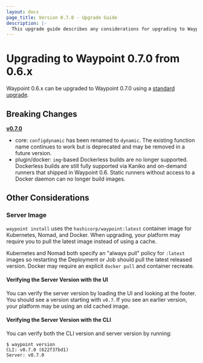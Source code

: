 ```yaml
---
layout: docs
page_title: Version 0.7.0 - Upgrade Guide
description: |-
  This upgrade guide describes any considerations for upgrading to Waypoint 0.7.0.
---
```


# Upgrading to Waypoint 0.7.0 from 0.6.x

Waypoint 0.6.x can be upgraded to Waypoint 0.7.0 using a [standard upgrade](/docs/upgrading#standard-upgrade).

## Breaking Changes

**[v0.7.0](https://github.com/hashicorp/waypoint/releases/tag/v0.7.0)**
* core: `configdynamic` has been renamed to `dynamic`. The existing function
name continues to work but is deprecated and may be removed in a future version.
* plugin/docker: `img`-based Dockerless builds are no longer supported.
Dockerless builds are still fully supported via Kaniko and on-demand
runners that shipped in Waypoint 0.6. Static runners without access to
a Docker daemon can no longer build images.

## Other Considerations

### Server Image

`waypoint install` uses the `hashicorp/waypoint:latest` container image for
Kubernetes, Nomad, and Docker. When upgrading, your platform may require
you to pull the latest image instead of using a cache.

Kubernetes and Nomad both specify an "always pull" policy for `:latest` images
so restarting the Deployment or Job should pull the latest released version.
Docker may require an explicit `docker pull` and container recreate.

#### Verifying the Server Version with the UI

You can verify the server version by loading the UI and looking at the footer.
You should see a version starting with `v0.7`. If you see an earlier version,
your platform may be using an old cached image.

#### Verifying the Server Version with the CLI

You can verify both the CLI version and server version by running:
```shell-session
$ waypoint version
CLI: v0.7.0 (622f37bd1)
Server: v0.7.0
```